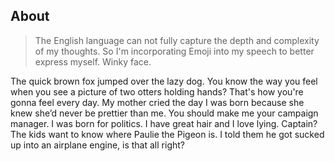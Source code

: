 ## About

> The English language can not fully capture the depth and complexity of my thoughts. So I'm incorporating Emoji into my speech to better express myself. Winky face.

The quick brown fox jumped over the lazy dog. You know the way you feel when you see a picture of two otters holding hands? That's how you're gonna feel every day. My mother cried the day I was born because she knew she’d never be prettier than me. You should make me your campaign manager. I was born for politics. I have great hair and I love lying. Captain? The kids want to know where Paulie the Pigeon is. I told them he got sucked up into an airplane engine, is that all right?